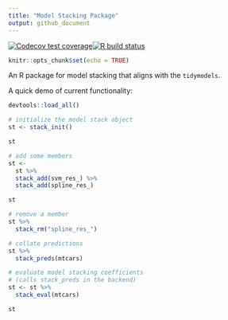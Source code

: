 ```yaml
---
title: "Model Stacking Package"
output: github_document
---
```


[![Codecov test coverage](https://codecov.io/gh/simonpcouch/stack/branch/main/graph/badge.svg)](https://codecov.io/gh/simonpcouch/stack?branch=main)[![R build status](https://github.com/simonpcouch/stack/workflows/R-CMD-check/badge.svg)](https://github.com/simonpcouch/stack/actions)

```r
knitr::opts_chunk$set(echo = TRUE)
```

An R package for model stacking that aligns with the `tidymodels`.

A quick demo of current functionality:

```r
devtools::load_all()
```

```r
# initialize the model stack object
st <- stack_init()

st

# add some members
st <- 
  st %>%
  stack_add(svm_res_) %>%
  stack_add(spline_res_)

st

# remove a member
st %>%
  stack_rm("spline_res_")

# collate predictions
st %>%
  stack_preds(mtcars)

# evaluate model stacking coefficients
# (calls stack_preds in the backend)
st <- st %>%
  stack_eval(mtcars)

st
```
